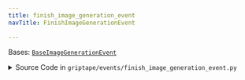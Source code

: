 ```yaml
---
title: finish_image_generation_event
navTitle: FinishImageGenerationEvent

---
```


<span id="griptape.events.finish_image_generation_event.FinishImageGenerationEvent"></span>

Bases:
 [`BaseImageGenerationEvent`](base_image_generation_event.mdx#griptape.events.base_image_generation_event.BaseImageGenerationEvent "BaseImageGenerationEvent (griptape.events.base_image_generation_event.BaseImageGenerationEvent)")

<details><summary>Source Code in <code>griptape&#47;events&#47;finish_image_generation_event.py</code></summary>

```python
@define
class FinishImageGenerationEvent(BaseImageGenerationEvent): ...
```

</details>
